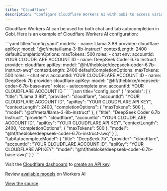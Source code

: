 ```yaml
---
title: "Cloudflare"
description: "Configure Cloudflare Workers AI with Gobi to access various models for chat and autocomplete, including Llama 3 8B and DeepSeek Coder through Cloudflare's serverless AI platform"
---
```


Cloudflare Workers AI can be used for both chat and tab autocompletion in Gobi. Here is an example of Cloudflare Workers AI configuration:

<Tabs>
  <Tab title="YAML">
  ```yaml title="config.yaml"
  models:
    - name: Llama 3 8B
      provider: cloudflare
      apiKey: <YOUR_CLOUDFARE_API_KEY>
      model: "@cf/meta/llama-3-8b-instruct"
      contextLength: 2400
      defaultCompletionOptions:
        maxTokens: 500
      roles:
        - chat
      env:
        accountId: YOUR CLOUDFLARE ACCOUNT ID 
    - name: DeepSeek Coder 6.7b Instruct
      provider: cloudflare
      apiKey: <YOUR_CLOUDFARE_API_KEY>
      model: "@hf/thebloke/deepseek-coder-6.7b-instruct-awq"
      contextLength: 2400
      defaultCompletionOptions:
        maxTokens: 500
      roles:
        - chat
      env:
        accountId: YOUR CLOUDFLARE ACCOUNT ID
    - name: DeepSeek 7b
      provider: cloudflare
      apiKey: <YOUR_CLOUDFARE_API_KEY>
      model: "@hf/thebloke/deepseek-coder-6.7b-base-awq"
      roles:
        - autocomplete
      env:
        accountId: YOUR CLOUDFLARE ACCOUNT ID
  ```
  </Tab>
  <Tab title="JSON">
  ```json title="config.json"
  {
    "models": [
      {
        "title": "Llama 3 8B",
        "provider": "cloudflare",
        "accountId": "YOUR CLOUDFLARE ACCOUNT ID",
        "apiKey": "YOUR CLOUDFLARE API KEY",
        "contextLength": 2400,
        "completionOptions": {
          "maxTokens": 500
        },
        "model": "@cf/meta/llama-3-8b-instruct"
      },
      {
        "title": "DeepSeek Coder 6.7b Instruct",
        "provider": "cloudflare",
        "accountId": "YOUR CLOUDFLARE ACCOUNT ID",
        "apiKey": "YOUR CLOUDFLARE API KEY",
        "contextLength": 2400,
        "completionOptions": {
          "maxTokens": 500
        },
        "model": "@hf/thebloke/deepseek-coder-6.7b-instruct-awq"
      }
    ],
    "tabAutocompleteModel": {
      "title": "DeepSeek 7b",
      "provider": "cloudflare",
      "accountId": "YOUR CLOUDFLARE ACCOUNT ID",
      "apiKey": "YOUR CLOUDFLARE API KEY",
      "model": "@hf/thebloke/deepseek-coder-6.7b-base-awq"
    }
  }
  ```
  </Tab>
</Tabs>

Visit the [Cloudflare dashboard](https://dash.cloudflare.com/) to [create an API key](https://developers.cloudflare.com/fundamentals/api/get-started/create-token/).

Review [available models](https://developers.cloudflare.com/workers-ai/models/) on Workers AI

[View the source](https://github.com/gourmand/gobi/blob/main/core/llm/llms/Cloudflare.ts)
